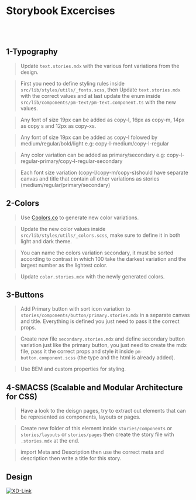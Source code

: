 
<Meta title="Exercises/Storybook Exercises" />


# Storybook Excercises

<br></br>

## 1-Typography

> Update `text.stories.mdx` with the various font variations from the design.

> First you need to define styling rules inside `src/lib/styles/utils/_fonts.scss`, then Update `text.stories.mdx` with the correct values and at last update the enum inside `src/lib/components/pm-text/pm-text.component.ts` with the new values.

> Any font of size 19px can be added as copy-l, 16px as copy-m, 14px as copy s and 12px as copy-xs.

> Any font of size 19px can be added as copy-l folowed by medium/regular/bold/light e.g: copy-l-medium/copy-l-regular

> Any color variation can be added as primary/secondary e.g: copy-l-regular-primary/copy-l-regular-secondary

> Each font size variation (copy-l/copy-m/copy-s)should have separate canvas and title that contain all other variations as stories (medium/regular/primary/secondary)


## 2-Colors

> Use [Coolors.co](https://coolors.co/db995a-654236-d6d4a0-da7635-e24e1b) to generate new color variations.

> Update the new color values inside `src/lib/styles/utils/_colors.scss`, make sure to define it in both light and dark theme.

> You can name the colors variation secondary, it must be sorted according to contrast in which 100 take the darkest variation and the largest number as the lightest color.

> Update `color.stories.mdx` with the newly generated colors.



## 3-Buttons

> Add Primary button with sort icon variation to `stories/components/button/primary.stories.mdx` in a separate canvas and title. Everything is defined you just need to pass it the correct props.

> Create new file `secondary.stories.mdx` and define secondary button variation just like the primary button, you just need to create the mdx file, pass it the correct props and style it inside `pm-button.component.scss` (the type and the html is already added).

> Use BEM and custom properties for styling.

## 4-SMACSS (Scalable and Modular Architecture for CSS)

> Have a look to the deisgn pages, try to extract out elements that can be represented as components, layouts or pages.

> Create new folder of this element inside `stories/components` or `stories/layouts` or `stories/pages` then create the story file with `.stories.mdx` at the end.

> import Meta and Description then use the correct meta and description then write a title for this story.





## Design

[![XD-Link](https://img.shields.io/badge/-XDLink-%235c5c5c?logo=adobexd&labelColor=450034)](https://xd.adobe.com/view/3ff4c180-5eee-4b0f-941c-2de05a13ccd2-6aa7/specs/)


